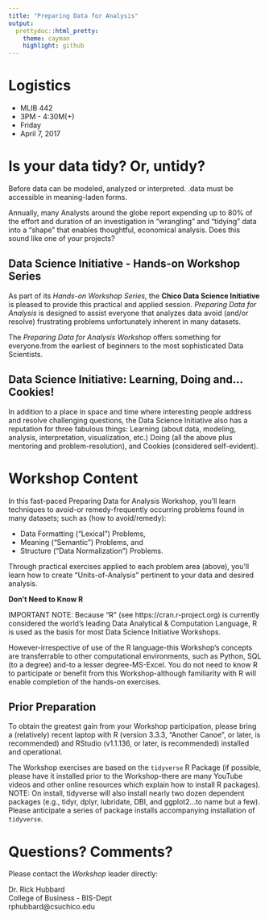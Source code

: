 ```yaml
---
title: "Preparing Data for Analysis"
output:
  prettydoc::html_pretty:
    theme: cayman
    highlight: github
---
```


# Logistics

* MLIB 442
* 3PM - 4:30M(+)
* Friday
* April 7, 2017

 
# Is your data tidy? Or, untidy?
 
Before data can be modeled, analyzed or interpreted.
.data must be accessible in meaning-laden forms.
 
Annually, many Analysts around the globe report expending up to 80% of the effort and duration of an investigation in "wrangling" and "tidying" data into a "shape" that enables thoughtful, economical analysis. Does this sound like one of your projects?
 
## Data Science Initiative - Hands-on Workshop Series
 
As part of its _Hands-on Workshop Series_, the **Chico Data Science Initiative** is pleased to provide this practical and applied session. _Preparing Data for Analysis_ is designed to assist everyone that analyzes data avoid (and/or resolve) frustrating problems unfortunately inherent in many datasets.
 
The _Preparing Data for Analysis Workshop_ offers something for everyone.from the earliest of beginners to the most sophisticated Data Scientists. 
 
## Data Science Initiative: Learning, Doing and...Cookies!
 
In addition to a place in space and time where interesting people address and resolve challenging questions, the Data Science Initiative also has a reputation for three fabulous things:
Learning (about data, modeling, analysis, interpretation, visualization, etc.)
Doing (all the above plus mentoring and problem-resolution), and
Cookies (considered self-evident).

# Workshop Content
 
In this fast-paced Preparing Data for Analysis Workshop, you'll learn techniques to avoid-or remedy-frequently occurring problems found in many datasets; such as (how to avoid/remedy):

* Data Formatting ("Lexical") Problems,
* Meaning ("Semantic") Problems, and
* Structure ("Data Normalization") Problems.

Through practical exercises applied to each problem area (above), you'll learn how to create "Units-of-Analysis" pertinent to your data and desired analysis.
 
**Don't Need to Know R**
 
IMPORTANT NOTE: Because "R" (see https://cran.r-project.org) is currently considered the world's leading Data Analytical & Computation Language, R is used as the basis for most Data Science Initiative Workshops. 
 
However-irrespective of use of the R language-this Workshop's concepts are transferrable to other computational environments, such as Python, SQL (to a degree) and-to a lesser degree-MS-Excel. You do not need to know R to participate or benefit from this Workshop-although familiarity with R will enable completion of the hands-on exercises.
 
## Prior Preparation
 
To obtain the greatest gain from your Workshop participation, please bring a (relatively) recent laptop with R (version 3.3.3, "Another Canoe", or later, is recommended) and RStudio (v1.1.136, or later, is recommended) installed and operational. 
 
The Workshop exercises are based on the `tidyverse` R Package (if possible, please have it installed prior to the Workshop-there are many YouTube videos and other online resources which explain how to install R packages). NOTE: On install, tidyverse will also install nearly two dozen dependent packages (e.g., tidyr, dplyr, lubridate, DBI, and ggplot2...to name but a few). Please anticipate a series of package installs accompanying installation of `tidyverse`.
 
# Questions? Comments?
 
Please contact the _Workshop_ leader directly:

Dr. Rick Hubbard  
College of Business - BIS-Dept  
rphubbard@csuchico.edu  



